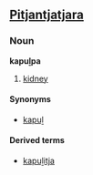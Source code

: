 ==[[Pitjantjatjara]]==
===Noun===
'''kapuḻpa'''

# [[kidney]]

====Synonyms====
*[[kapuḻ]]

====Derived terms====
*[[kapuḻitja]]